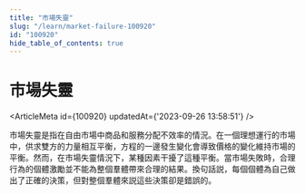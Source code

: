 ```yaml
---
title: "市場失靈"
slug: "/learn/market-failure-100920"
id: "100920"
hide_table_of_contents: true
---
```



# 市場失靈

<ArticleMeta id={100920} updatedAt={'2023-09-26 13:58:51'} />
<div className='border-solid border-b border-t-0 my-4 border-[var(--ifm-color-gray-300)]' />

市場失靈是指在自由市場中商品和服務分配不效率的情況。在一個理想運行的市場中，供求雙方的力量相互平衡，方程的一邊發生變化會導致價格的變化維持市場的平衡。然而，在市場失靈情況下，某種因素干擾了這種平衡。當市場失敗時，合理行為的個體激勵並不能為整個羣體帶來合理的結果。換句話説，每個個體為自己做出了正確的決策，但對整個羣體來説這些決策卻是錯誤的。
